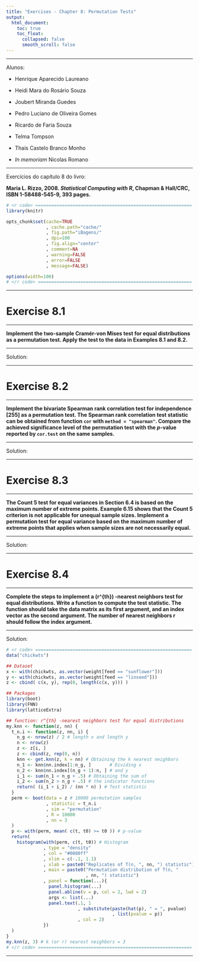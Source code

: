 ```yaml
---
title: "Exercises - Chapter 8: Permutation Tests"
output:
  html_document:
    toc: true
    toc_float:
      collapsed: false
      smooth_scroll: false
---
```

***

Alunos:

* Henrique Aparecido Laureano
* Heidi Mara do Rosário Souza
* Joubert Miranda Guedes
* Pedro Luciano de Oliveira Gomes
* Ricardo de Faria Souza
* Telma Tompson
* Thais Castelo Branco Monho

* *In memoriam* Nicolas Romano

***

Exercícios do capítulo 8 do livro:

**Maria L. Rizzo, 2008. *Statistical Computing with R*, Chapman &
  Hall/CRC, ISBN 1-58488-545-9, 393 pages.**

```r
# <r code> =========================================================== #
library(knitr)

opts_chunk$set(cache=TRUE
               , cache.path="cache/"
               , fig.path="iBagens/"
               , dpi=100
               , fig.align="center"
               , comment=NA
               , warning=FALSE
               , error=FALSE
               , message=FALSE)

options(width=100)
# </r code> ========================================================== #
```

***

# Exercise 8.1

***

**Implement the two-sample Cramér-von Mises test for equal distributions
  as a permutation test. Apply the test to the data in Examples 8.1 and
  8.2.**

***

Solution:

***

# Exercise 8.2

***

**Implement the bivariate Spearman rank correlation test for
  independence [255] as a permutation test. The Spearman rank
  correlation test statistic can be obtained from function `cor` with
  `method = "spearman"`. Compare the achieved significance level of the
  permutation test with the *p*-value reported by `cor.test` on the same
  samples.**

***

Solution:

***

# Exercise 8.3

***

**The Count 5 test for equal variances in Section 6.4 is based on the
  maximum number of extreme points. Example 6.15 shows that the Count 5
  criterion is not applicable for unequal sample sizes. Implement a
  permutation test for equal variance based on the maximum number of
  extreme points that applies when sample sizes are not necessarily
  equal.**

***

Solution:

***

# Exercise 8.4

***

**Complete the steps to implement a \(r^{th}\) -nearest neighbors test
  for equal distributions. Write a function to compute the test 
  statistic. The function should take the data matrix as its first
  argument, and an index vector as the second argument. The number of
  nearest neighbors r should follow the index argument.**

***

Solution:

```r
# <r code> =========================================================== #
data("chickwts")

## Dataset
x <- with(chickwts, as.vector(weight[feed == "sunflower"]))
y <- with(chickwts, as.vector(weight[feed == "linseed"]))
z <- cbind( c(x, y), rep(0, length(c(x, y))) )

## Packages
library(boot)
library(FNN)
library(latticeExtra)

## function: r^{th} -nearest neighbors test for equal distributions
my.knn <- function(z, nn) {
  t_n.i <- function(z, nn, i) {
    n_g <- nrow(z) / 2 # length x and length y
    n <- nrow(z)
    z <- z[i, ]
    z <- cbind(z, rep(0, n))
    knn <- get.knn(z, k = nn) # Obtaining the k nearest neighbors
    n_1 <- knn$nn.index[1:n_g, ]       # Dividing x
    n_2 <- knn$nn.index[(n_g + 1):n, ] # and y
    i_1 <- sum(n_1 < n_g + .5) # Obtaining the sum of
    i_2 <- sum(n_2 > n_g + .5) # the indicator functions
    return( (i_1 + i_2) / (nn * n) ) # Test statistic
  }
  perm <- boot(data = z # 10000 permutation samples
               , statistic = t_n.i
               , sim = "permutation"
               , R = 10000
               , nn = 3
  )
  p <- with(perm, mean( c(t, t0) >= t0 )) # p-value
  return(
    histogram(with(perm, c(t, t0)) # Histogram
              , type = "density"
              , col = "#0080ff"
              , xlim = c(-.1, 1.1)
              , xlab = paste0("Replicates of T(n, ", nn, ") statistic")
              , main = paste0("Permutation distribution of T(n, "
                              , nn, ") statistic")
              , panel = function(...){
                panel.histogram(...)
                panel.abline(v = p, col = 2, lwd = 2)
                args <- list(...)
                panel.text(.1, 1
                           , substitute(paste(hat(p), " = ", pvalue)
                                        , list(pvalue = p))
                           , col = 2)
              })
  )
}
my.knn(z, 3) # k (or r) nearest neighbors = 3
# </r code> ========================================================== #
```

***